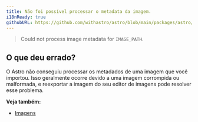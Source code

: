 ```yaml
---
title: Não foi possível processar o metadata da imagem.
i18nReady: true
githubURL: https://github.com/withastro/astro/blob/main/packages/astro/src/core/errors/errors-data.ts
---
```



> Could not process image metadata for `IMAGE_PATH`.

## O que deu errado?
O Astro não conseguiu processar os metadados de uma imagem que você importou. Isso geralmente ocorre devido a uma imagem corrompida ou malformada, e reexportar a imagem do seu editor de imagens pode resolver esse problema.

**Veja também:**
-  [Imagens](/pt-br/guides/images/)
